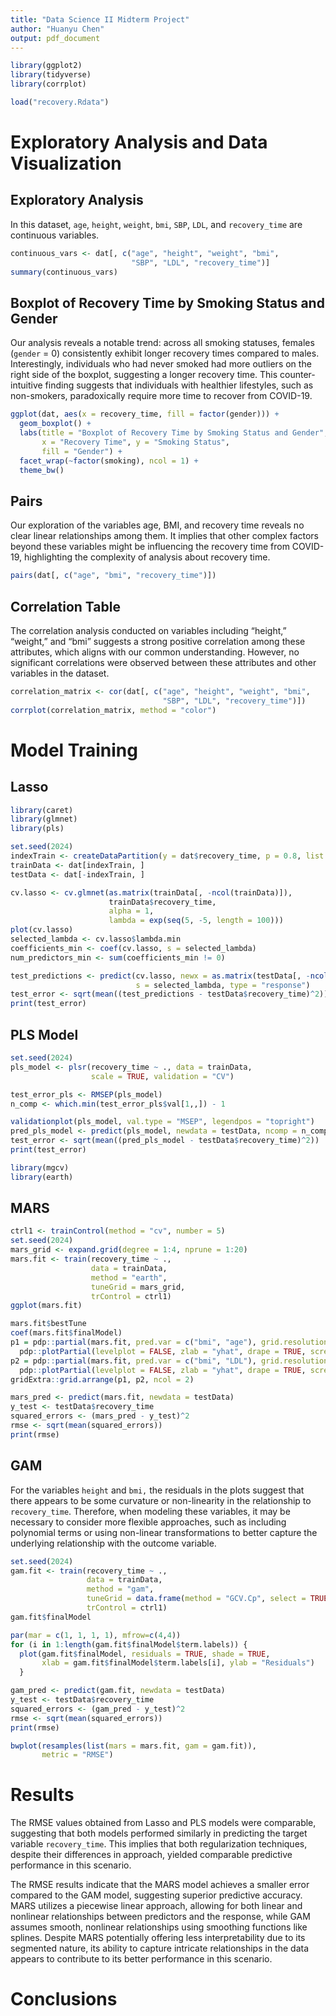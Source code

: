 ```yaml
---
title: "Data Science II Midterm Project"
author: "Huanyu Chen"
output: pdf_document
---
```


```r
library(ggplot2)
library(tidyverse)
library(corrplot)

load("recovery.Rdata")
```

# Exploratory Analysis and Data Visualization

## Exploratory Analysis
In this dataset, `age`, `height`, `weight`, `bmi`, `SBP`, `LDL`, and `recovery_time` are continuous variables.
```r
continuous_vars <- dat[, c("age", "height", "weight", "bmi",
                           "SBP", "LDL", "recovery_time")]
summary(continuous_vars)
```

## Boxplot of Recovery Time by Smoking Status and Gender

Our analysis reveals a notable trend: across all smoking statuses, females (`gender` = 0) consistently exhibit longer recovery times compared to males. Interestingly, individuals who had never smoked had more outliers on the right side of the boxplot, suggesting a longer recovery time. This counter-intuitive finding suggests that individuals with healthier lifestyles, such as non-smokers, paradoxically require more time to recover from COVID-19.

```r
ggplot(dat, aes(x = recovery_time, fill = factor(gender))) +
  geom_boxplot() +
  labs(title = "Boxplot of Recovery Time by Smoking Status and Gender",
       x = "Recovery Time", y = "Smoking Status",
       fill = "Gender") +
  facet_wrap(~factor(smoking), ncol = 1) +
  theme_bw()
```

## Pairs

Our exploration of the variables age, BMI, and recovery time reveals no clear linear relationships among them. It implies that other complex factors beyond these variables might be influencing the recovery time from COVID-19, highlighting the complexity of analysis about recovery time.

```r
pairs(dat[, c("age", "bmi", "recovery_time")])
```

## Correlation Table

The correlation analysis conducted on variables including "height," "weight," and "bmi" suggests a strong positive correlation among these attributes, which aligns with our common understanding. However, no significant correlations were observed between these attributes and other variables in the dataset.

```r
correlation_matrix <- cor(dat[, c("age", "height", "weight", "bmi",
                                  "SBP", "LDL", "recovery_time")])
corrplot(correlation_matrix, method = "color")
```

\newpage
# Model Training
## Lasso
```r
library(caret)
library(glmnet)
library(pls)

set.seed(2024)
indexTrain <- createDataPartition(y = dat$recovery_time, p = 0.8, list = FALSE)
trainData <- dat[indexTrain, ]
testData <- dat[-indexTrain, ]

cv.lasso <- cv.glmnet(as.matrix(trainData[, -ncol(trainData)]),
                      trainData$recovery_time, 
                      alpha = 1, 
                      lambda = exp(seq(5, -5, length = 100)))
plot(cv.lasso)
selected_lambda <- cv.lasso$lambda.min
coefficients_min <- coef(cv.lasso, s = selected_lambda)
num_predictors_min <- sum(coefficients_min != 0)

test_predictions <- predict(cv.lasso, newx = as.matrix(testData[, -ncol(testData)]),
                            s = selected_lambda, type = "response")
test_error <- sqrt(mean((test_predictions - testData$recovery_time)^2))
print(test_error)
```

## PLS Model
```r
set.seed(2024)
pls_model <- plsr(recovery_time ~ ., data = trainData,
                  scale = TRUE, validation = "CV")

test_error_pls <- RMSEP(pls_model)
n_comp <- which.min(test_error_pls$val[1,,]) - 1

validationplot(pls_model, val.type = "MSEP", legendpos = "topright")
pred_pls_model <- predict(pls_model, newdata = testData, ncomp = n_comp)
test_error <- sqrt(mean((pred_pls_model - testData$recovery_time)^2))
print(test_error)
```

```r
library(mgcv)
library(earth)
```


## MARS
```r
ctrl1 <- trainControl(method = "cv", number = 5)
set.seed(2024)
mars_grid <- expand.grid(degree = 1:4, nprune = 1:20)
mars.fit <- train(recovery_time ~ ., 
                  data = trainData, 
                  method = "earth",
                  tuneGrid = mars_grid,
                  trControl = ctrl1)
ggplot(mars.fit)
```

```r
mars.fit$bestTune
coef(mars.fit$finalModel)
p1 = pdp::partial(mars.fit, pred.var = c("bmi", "age"), grid.resolution = 10) %>%
  pdp::plotPartial(levelplot = FALSE, zlab = "yhat", drape = TRUE, screen = list(z = 40, x = -60))
p2 = pdp::partial(mars.fit, pred.var = c("bmi", "LDL"), grid.resolution = 10) %>%
  pdp::plotPartial(levelplot = FALSE, zlab = "yhat", drape = TRUE, screen = list(z = 40, x = -60))
gridExtra::grid.arrange(p1, p2, ncol = 2)
```

```r
mars_pred <- predict(mars.fit, newdata = testData)
y_test <- testData$recovery_time
squared_errors <- (mars_pred - y_test)^2
rmse <- sqrt(mean(squared_errors))
print(rmse)
```

## GAM
For the variables `height` and `bmi,` the residuals in the plots suggest that there appears to be some curvature or non-linearity in the relationship to `recovery_time`. Therefore, when modeling these variables, it may be necessary to consider more flexible approaches, such as including polynomial terms or using non-linear transformations to better capture the underlying relationship with the outcome variable.
```r
set.seed(2024)
gam.fit <- train(recovery_time ~ ., 
                 data = trainData, 
                 method = "gam",
                 tuneGrid = data.frame(method = "GCV.Cp", select = TRUE),
                 trControl = ctrl1)
gam.fit$finalModel
```

```r
par(mar = c(1, 1, 1, 1), mfrow=c(4,4))
for (i in 1:length(gam.fit$finalModel$term.labels)) {
  plot(gam.fit$finalModel, residuals = TRUE, shade = TRUE,
       xlab = gam.fit$finalModel$term.labels[i], ylab = "Residuals")
  }
```

```r
gam_pred <- predict(gam.fit, newdata = testData)
y_test <- testData$recovery_time
squared_errors <- (gam_pred - y_test)^2
rmse <- sqrt(mean(squared_errors))
print(rmse)
```

```r
bwplot(resamples(list(mars = mars.fit, gam = gam.fit)),
       metric = "RMSE")
```

\newpage
# Results

The RMSE values obtained from Lasso and PLS models were comparable, suggesting that both models performed similarly in predicting the target variable `recovery_time`. This implies that both regularization techniques, despite their differences in approach, yielded comparable predictive performance in this scenario.

The RMSE results indicate that the MARS model achieves a smaller error compared to the GAM model, suggesting superior predictive accuracy. MARS utilizes a piecewise linear approach, allowing for both linear and nonlinear relationships between predictors and the response, while GAM assumes smooth, nonlinear relationships using smoothing functions like splines. Despite MARS potentially offering less interpretability due to its segmented nature, its ability to capture intricate relationships in the data appears to contribute to its better performance in this scenario.

\newpage
# Conclusions